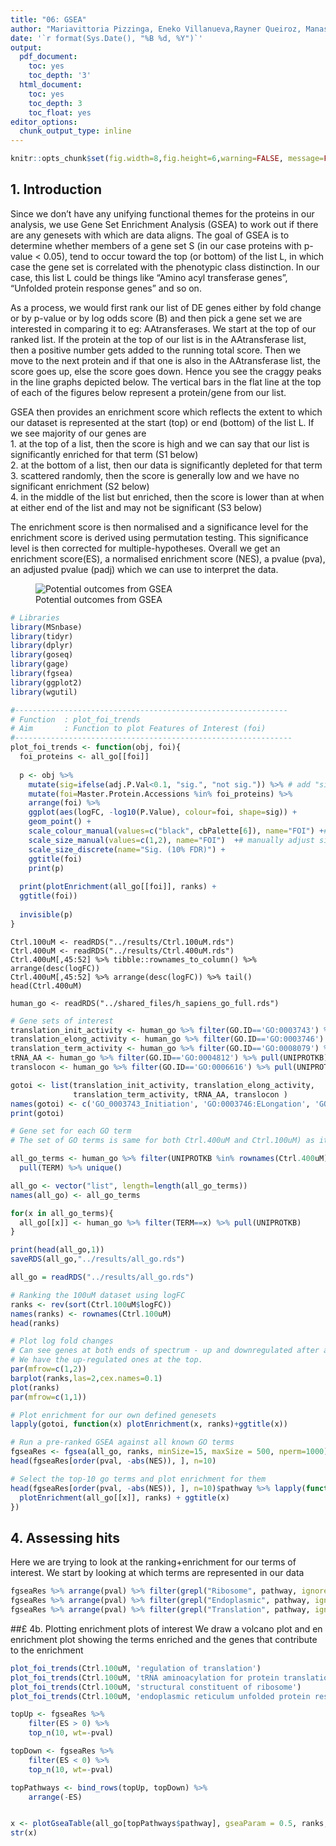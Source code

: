 ```yaml
---
title: "06: GSEA"
author: "Mariavittoria Pizzinga, Eneko Villanueva,Rayner Queiroz, Manasa Ramakrishna, Tom Smith"
date: '`r format(Sys.Date(), "%B %d, %Y")`'
output:
  pdf_document:
    toc: yes
    toc_depth: '3'
  html_document:
    toc: yes
    toc_depth: 3
    toc_float: yes
editor_options: 
  chunk_output_type: inline
---
```

```r
knitr::opts_chunk$set(fig.width=8,fig.height=6,warning=FALSE, message=FALSE,tidy = TRUE,tidy.opts=list(width.cutoff=50))
```
## 1. Introduction 
Since we don't have any unifying functional themes for the proteins in our analysis, we use Gene Set Enrichment Analysis (GSEA) to work out if there are any genesets with which are data aligns. The goal of GSEA is to determine whether members of a gene set S (in our case proteins with p-value < 0.05), tend to occur toward the top (or bottom) of the list L, in which case the gene set is correlated with the phenotypic class distinction. In our case, this list L could be things like "Amino acyl transferase genes", "Unfolded protein response genes" and so on. 

As a process, we would first rank our list of DE genes either by fold change or by p-value or by log odds score (B) and then pick a gene set we are interested in comparing it to eg: AAtransferases. We start at the top of our ranked list. If the protein at the top of our list is in the AAtransferase list, then a positive number gets added to the running total score. Then we move to the next protein and if that one is also in the AAtransferase list, the score goes up, else the score goes down. Hence you see the craggy peaks in the line graphs depicted below. The vertical bars in the flat line at the top of each of the figures below represent a protein/gene from our list. 

GSEA then provides an enrichment score which reflects the extent to which our dataset is represented at the start (top) or end (bottom) of the list L. If we see majority of our genes are  
1. at the top of a list, then the score is high and we can say that our list is significantly enriched for that term (S1 below)  
2. at the bottom of a list, then our data is significantly depleted for that term  
3. scattered randomly, then the score is generally low and we have no significant enrichment (S2 below)   
4. in the middle of the list but enriched, then the score is lower than at when at either end of the list and may not be significant (S3 below)  

The enrichment score is then normalised and a significance level for the enrichment score is derived using permutation testing. This significance level is then corrected for multiple-hypotheses. Overall we get an enrichment score(ES), a normalised enrichment score (NES), a pvalue (pva), an adjusted pvalue (padj) which we can use to interpret the data.

![Potential outcomes from GSEA](../F2.large.jpg)

```r

# Libraries
library(MSnbase)
library(tidyr)
library(dplyr)
library(goseq)
library(gage)
library(fgsea)
library(ggplot2)
library(wgutil)

#-------------------------------------------------------------
# Function  : plot_foi_trends
# Aim       : Function to plot Features of Interest (foi)
#--------------------------------------------------------------
plot_foi_trends <- function(obj, foi){
  foi_proteins <- all_go[[foi]]
    
  p <- obj %>%
    mutate(sig=ifelse(adj.P.Val<0.1, "sig.", "not sig.")) %>% # add "sig" column
    mutate(foi=Master.Protein.Accessions %in% foi_proteins) %>%
    arrange(foi) %>%
    ggplot(aes(logFC, -log10(P.Value), colour=foi, shape=sig)) +
    geom_point() +
    scale_colour_manual(values=c("black", cbPalette[6]), name="FOI") +# manually adjust colours
    scale_size_manual(values=c(1,2), name="FOI")  +# manually adjust sizes
    scale_size_discrete(name="Sig. (10% FDR)") +
    ggtitle(foi)
    print(p)
  
  print(plotEnrichment(all_go[[foi]], ranks) +
  ggtitle(foi))
  
  invisible(p)
}
```

```01_Reading-in-data
Ctrl.100uM <- readRDS("../results/Ctrl.100uM.rds")
Ctrl.400uM <- readRDS("../results/Ctrl.400uM.rds")
Ctrl.400uM[,45:52] %>% tibble::rownames_to_column() %>% arrange(desc(logFC))
Ctrl.400uM[,45:52] %>% arrange(desc(logFC)) %>% tail()
head(Ctrl.400uM)

human_go <- readRDS("../shared_files/h_sapiens_go_full.rds")
```

```r

# Gene sets of interest
translation_init_activity <- human_go %>% filter(GO.ID=='GO:0003743') %>% pull(UNIPROTKB)
translation_elong_activity <- human_go %>% filter(GO.ID=='GO:0003746') %>% pull(UNIPROTKB)
translation_term_activity <- human_go %>% filter(GO.ID=='GO:0008079') %>% pull(UNIPROTKB)
tRNA_AA <- human_go %>% filter(GO.ID=='GO:0004812') %>% pull(UNIPROTKB)
translocon <- human_go %>% filter(GO.ID=='GO:0006616') %>% pull(UNIPROTKB)

gotoi <- list(translation_init_activity, translation_elong_activity,
              translation_term_activity, tRNA_AA, translocon )
names(gotoi) <- c('GO_0003743_Initiation', 'GO:0003746:ELongation', 'GO:0008079:Translation', 'GO:0004812:tRNA-AA', 'GO:0006616:Translocon')
print(gotoi)

# Gene set for each GO term
# The set of GO terms is same for both Ctrl.400uM and Ctrl.100uM) as it is the same set of proteins that were analysed using TMT

all_go_terms <- human_go %>% filter(UNIPROTKB %in% rownames(Ctrl.400uM)) %>%
  pull(TERM) %>% unique()

all_go <- vector("list", length=length(all_go_terms))
names(all_go) <- all_go_terms

for(x in all_go_terms){
  all_go[[x]] <- human_go %>% filter(TERM==x) %>% pull(UNIPROTKB)
}

print(head(all_go,1))
saveRDS(all_go,"../results/all_go.rds")
```


```r
all_go = readRDS("../results/all_go.rds")

# Ranking the 100uM dataset using logFC
ranks <- rev(sort(Ctrl.100uM$logFC))
names(ranks) <- rownames(Ctrl.100uM)
head(ranks)

# Plot log fold changes
# Can see genes at both ends of spectrum - up and downregulated after arsenite treatment. 
# We have the up-regulated ones at the top. 
par(mfrow=c(1,2))
barplot(ranks,las=2,cex.names=0.1)
plot(ranks)
par(mfrow=c(1,1))

# Plot enrichment for our own defined genesets
lapply(gotoi, function(x) plotEnrichment(x, ranks)+ggtitle(x))

# Run a pre-ranked GSEA against all known GO terms
fgseaRes <- fgsea(all_go, ranks, minSize=15, maxSize = 500, nperm=1000)
head(fgseaRes[order(pval, -abs(NES)), ], n=10)

# Select the top-10 go terms and plot enrichment for them
head(fgseaRes[order(pval, -abs(NES)), ], n=10)$pathway %>% lapply(function(x){
  plotEnrichment(all_go[[x]], ranks) + ggtitle(x)
})


```
## 4. Assessing hits
Here we are trying to look at the ranking+enrichment for our terms of interest. We start by looking at which terms are represented in our data

```r
fgseaRes %>% arrange(pval) %>% filter(grepl("Ribosome", pathway, ignore.case=TRUE))
fgseaRes %>% arrange(pval) %>% filter(grepl("Endoplasmic", pathway, ignore.case=TRUE))
fgseaRes %>% arrange(pval) %>% filter(grepl("Translation", pathway, ignore.case=TRUE))
```
##£ 4b. Plotting enrichment plots of interest
We draw a volcano plot and en enrichment plot showing the terms enriched and the genes that contribute to the enrichment

```r

plot_foi_trends(Ctrl.100uM, 'regulation of translation')
plot_foi_trends(Ctrl.100uM, 'tRNA aminoacylation for protein translation')
plot_foi_trends(Ctrl.100uM, 'structural constituent of ribosome')
plot_foi_trends(Ctrl.100uM, 'endoplasmic reticulum unfolded protein response')
```


```r

topUp <- fgseaRes %>% 
    filter(ES > 0) %>% 
    top_n(10, wt=-pval)

topDown <- fgseaRes %>% 
    filter(ES < 0) %>% 
    top_n(10, wt=-pval)

topPathways <- bind_rows(topUp, topDown) %>% 
    arrange(-ES)


x <- plotGseaTable(all_go[topPathways$pathway], gseaParam = 0.5, ranks, fgseaRes)
str(x)
```
